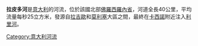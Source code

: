 '''拉皮多河'''是[[意大利|意大利]]的河流，位於該國北部[[佛羅西羅內省|佛羅西羅內省]]，河道全長40公里，平均流量每秒25立方米，發源自[[拉吉歐|拉吉歐]]和[[莫利塞|莫利塞]]大區之間，最終在[[卡西諾|卡西諾]]附近注入[[利里河|利里河]]。

{{coord|41|26|N|13|50|E|display=title|region:IT_type:river_source:GNS-enwiki}}

{{Italy-geo-stub}}
[[Category:意大利河流|Category:意大利河流]]
